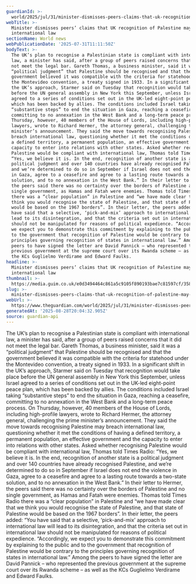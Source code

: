 ```yaml
---
guardianId: >-
  world/2025/jul/31/minister-dismisses-peers-claims-that-uk-recognition-of-palestine-may-break-international-law
webTitle: >-
  Minister dismisses peers’ claims that UK recognition of Palestine may break
  international law
sectionName: World news
webPublicationDate: '2025-07-31T11:11:50Z'
bodyText: >-
  The UK’s plan to recognise a Palestinian state is compliant with international
  law, a minister has said, after a group of peers raised concerns that it did
  not meet the legal bar. Gareth Thomas, a business minister, said it was a
  “political judgment” that Palestine should be recognised and that the
  government believed it was compatible with the criteria for statehood under
  the Montevideo convention, a treaty signed in 1933. In a significant shift in
  the UK’s approach, Starmer said on Tuesday that recognition would take place
  before the UN general assembly in New York this September, unless Israel
  agreed to a series of conditions set out in the UK-led eight-point peace plan,
  which has been backed by allies. The conditions included Israel taking
  “substantive steps” to end the situation in Gaza, reaching a ceasefire,
  committing to no annexation in the West Bank and a long-term peace process. On
  Thursday, however, 40 members of the House of Lords, including high-profile
  lawyers, wrote to Richard Hermer, the attorney general, challenging the prime
  minister’s announcement. They said the move towards recognising Palestine may
  breach international law, questioning whether it met the conditions of having
  a defined territory, a permanent population, an effective government and the
  capacity to enter into relations with other states. Asked whether recognising
  Palestine would be compliant with international law, Thomas told Times Radio:
  “Yes, we believe it is. In the end, recognition of another state is a
  political judgment and over 140 countries have already recognised Palestine,
  and we’re determined to do so in September if Israel does not end the violence
  in Gaza, agree to a ceasefire and agree to a lasting route towards a two-state
  solution, and to no annexation in the West Bank.” In their letter to Hermer,
  the peers said there was no certainty over the borders of Palestine and no
  single government, as Hamas and Fatah were enemies. Thomas told Times Radio
  there was a “clear population” in Palestine and “we have made clear that we
  think you would recognise the state of Palestine, and that state of Palestine
  would be based on the 1967 borders”. In their letter, the peers added: “You
  have said that a selective, ‘pick-and-mix’ approach to international law will
  lead to its disintegration, and that the criteria set out in international law
  should not be manipulated for reasons of political expedience. “Accordingly,
  we expect you to demonstrate this commitment by explaining to the public and
  to the government that recognition of Palestine would be contrary to the
  principles governing recognition of states in international law.” Among the
  peers to have signed the letter are David Pannick – who represented the
  previous government at the supreme court over its Rwanda scheme – as well as
  the KCs Guglielmo Verdirame and Edward Faulks.
headline: >-
  Minister dismisses peers’ claims that UK recognition of Palestine may break
  international law
thumbnail: >-
  https://media.guim.co.uk/e0d3494464c861a5c9105f890193bae7c81597cf/358_0_3000_2400/500.jpg
slug: >-
  minister-dismisses-peers-claims-that-uk-recognition-of-palestine-may-break-international-law
webUrl: >-
  https://www.theguardian.com/world/2025/jul/31/minister-dismisses-peers-claims-that-uk-recognition-of-palestine-may-break-international-law
generatedAt: '2025-08-28T20:04:32.905Z'
source: guardian-api
---
```

The UK’s plan to recognise a Palestinian state is compliant with international law, a minister has said, after a group of peers raised concerns that it did not meet the legal bar. Gareth Thomas, a business minister, said it was a “political judgment” that Palestine should be recognised and that the government believed it was compatible with the criteria for statehood under the Montevideo convention, a treaty signed in 1933. In a significant shift in the UK’s approach, Starmer said on Tuesday that recognition would take place before the UN general assembly in New York this September, unless Israel agreed to a series of conditions set out in the UK-led eight-point peace plan, which has been backed by allies. The conditions included Israel taking “substantive steps” to end the situation in Gaza, reaching a ceasefire, committing to no annexation in the West Bank and a long-term peace process. On Thursday, however, 40 members of the House of Lords, including high-profile lawyers, wrote to Richard Hermer, the attorney general, challenging the prime minister’s announcement. They said the move towards recognising Palestine may breach international law, questioning whether it met the conditions of having a defined territory, a permanent population, an effective government and the capacity to enter into relations with other states. Asked whether recognising Palestine would be compliant with international law, Thomas told Times Radio: “Yes, we believe it is. In the end, recognition of another state is a political judgment and over 140 countries have already recognised Palestine, and we’re determined to do so in September if Israel does not end the violence in Gaza, agree to a ceasefire and agree to a lasting route towards a two-state solution, and to no annexation in the West Bank.” In their letter to Hermer, the peers said there was no certainty over the borders of Palestine and no single government, as Hamas and Fatah were enemies. Thomas told Times Radio there was a “clear population” in Palestine and “we have made clear that we think you would recognise the state of Palestine, and that state of Palestine would be based on the 1967 borders”. In their letter, the peers added: “You have said that a selective, ‘pick-and-mix’ approach to international law will lead to its disintegration, and that the criteria set out in international law should not be manipulated for reasons of political expedience. “Accordingly, we expect you to demonstrate this commitment by explaining to the public and to the government that recognition of Palestine would be contrary to the principles governing recognition of states in international law.” Among the peers to have signed the letter are David Pannick – who represented the previous government at the supreme court over its Rwanda scheme – as well as the KCs Guglielmo Verdirame and Edward Faulks.
